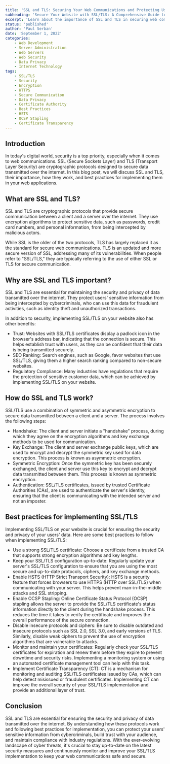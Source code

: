 ```yaml
---
title: 'SSL and TLS: Securing Your Web Communications and Protecting User Data'
subheading: 'Secure Your Website with SSL/TLS: A Comprehensive Guide to Enhancing Web Security and User Privacy'
excerpt: 'Learn about the importance of SSL and TLS in securing web communications, how they work, and best practices for implementation to protect user data and improve website trustworthiness.'
status: 'published'
author: 'Paul Serban'
date: 'September 1, 2022'
categories:
    - Web Development
    - Server Administration
    - Web Servers
    - Web Security
    - Data Privacy
    - Internet Technology
tags:
    - SSL/TLS
    - Security
    - Encryption
    - HTTPS
    - Secure Communication
    - Data Privacy
    - Certificate Authority
    - Best Practices
    - HSTS
    - OCSP Stapling
    - Certificate Transparency
---
```


## Introduction

In today's digital world, security is a top priority, especially when it comes to web communications. SSL (Secure Sockets Layer) and TLS (Transport Layer Security) are cryptographic protocols designed to secure data transmitted over the internet. In this blog post, we will discuss SSL and TLS, their importance, how they work, and best practices for implementing them in your web applications.

## What are SSL and TLS?

SSL and TLS are cryptographic protocols that provide secure communication between a client and a server over the internet. They use encryption algorithms to protect sensitive data, such as passwords, credit card numbers, and personal information, from being intercepted by malicious actors.

While SSL is the older of the two protocols, TLS has largely replaced it as the standard for secure web communications. TLS is an updated and more secure version of SSL, addressing many of its vulnerabilities. When people refer to "SSL/TLS," they are typically referring to the use of either SSL or TLS for secure communication.

## Why are SSL and TLS important?

SSL and TLS are essential for maintaining the security and privacy of data transmitted over the internet. They protect users' sensitive information from being intercepted by cybercriminals, who can use this data for fraudulent activities, such as identity theft and unauthorized transactions.

In addition to security, implementing SSL/TLS on your website also has other benefits:

-   Trust: Websites with SSL/TLS certificates display a padlock icon in the browser's address bar, indicating that the connection is secure. This helps establish trust with users, as they can be confident that their data is being transmitted securely.
-   SEO Ranking: Search engines, such as Google, favor websites that use SSL/TLS, giving them a higher search ranking compared to non-secure websites.
-   Regulatory Compliance: Many industries have regulations that require the protection of sensitive customer data, which can be achieved by implementing SSL/TLS on your website.

## How do SSL and TLS work?

SSL/TLS use a combination of symmetric and asymmetric encryption to secure data transmitted between a client and a server. The process involves the following steps:

-   Handshake: The client and server initiate a "handshake" process, during which they agree on the encryption algorithms and key exchange methods to be used for communication.
-   Key Exchange: The client and server exchange public keys, which are used to encrypt and decrypt the symmetric key used for data encryption. This process is known as asymmetric encryption.
-   Symmetric Encryption: Once the symmetric key has been securely exchanged, the client and server use this key to encrypt and decrypt data transmitted between them. This process is known as symmetric encryption.
-   Authentication: SSL/TLS certificates, issued by trusted Certificate Authorities (CAs), are used to authenticate the server's identity, ensuring that the client is communicating with the intended server and not an imposter.

## Best practices for implementing SSL/TLS

Implementing SSL/TLS on your website is crucial for ensuring the security and privacy of your users' data. Here are some best practices to follow when implementing SSL/TLS:

-   Use a strong SSL/TLS certificate: Choose a certificate from a trusted CA that supports strong encryption algorithms and key lengths.
-   Keep your SSL/TLS configuration up-to-date: Regularly update your server's SSL/TLS configuration to ensure that you are using the most secure and up-to-date protocols, ciphers, and key exchange methods.
-   Enable HSTS (HTTP Strict Transport Security): HSTS is a security feature that forces browsers to use HTTPS (HTTP over SSL/TLS) when communicating with your server. This helps prevent man-in-the-middle attacks and SSL stripping.
-   Enable OCSP Stapling: Online Certificate Status Protocol (OCSP) stapling allows the server to provide the SSL/TLS certificate's status information directly to the client during the handshake process. This reduces the time it takes to verify the certificate and improves the overall performance of the secure connection.
-   Disable insecure protocols and ciphers: Be sure to disable outdated and insecure protocols such as SSL 2.0, SSL 3.0, and early versions of TLS. Similarly, disable weak ciphers to prevent the use of encryption algorithms that are vulnerable to attacks.
-   Monitor and maintain your certificates: Regularly check your SSL/TLS certificates for expiration and renew them before they expire to prevent downtime and security risks. Implementing a monitoring system or using an automated certificate management tool can help with this task.
-   Implement Certificate Transparency (CT): CT is a mechanism for monitoring and auditing SSL/TLS certificates issued by CAs, which can help detect misissued or fraudulent certificates. Implementing CT can improve the overall security of your SSL/TLS implementation and provide an additional layer of trust.

## Conclusion

SSL and TLS are essential for ensuring the security and privacy of data transmitted over the internet. By understanding how these protocols work and following best practices for implementation, you can protect your users' sensitive information from cybercriminals, build trust with your audience, and maintain compliance with industry regulations. With the ever-evolving landscape of cyber threats, it's crucial to stay up-to-date on the latest security measures and continuously monitor and improve your SSL/TLS implementation to keep your web communications safe and secure.

